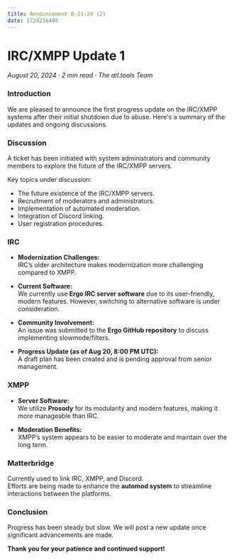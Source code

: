 ```yaml
---
title: Announcement 8-21-24 (2)
date: 1724216400
---
```



# **IRC/XMPP Update 1**  
*August 20, 2024 · 2 min read · The atl.tools Team*  



### **Introduction**  
We are pleased to announce the first progress update on the IRC/XMPP systems after their initial shutdown due to abuse. Here's a summary of the updates and ongoing discussions.  



### **Discussion**  
A ticket has been initiated with system administrators and community members to explore the future of the IRC/XMPP servers.  

Key topics under discussion:  
- The future existence of the IRC/XMPP servers.  
- Recruitment of moderators and administrators.  
- Implementation of automated moderation.  
- Integration of Discord linking.  
- User registration procedures.  



### **IRC**  
- **Modernization Challenges:**  
  IRC’s older architecture makes modernization more challenging compared to XMPP.  

- **Current Software:**  
  We currently use **Ergo IRC server software** due to its user-friendly, modern features. However, switching to alternative software is under consideration.  

- **Community Involvement:**  
  An issue was submitted to the **Ergo GitHub repository** to discuss implementing slowmode/filters.  

- **Progress Update (as of Aug 20, 8:00 PM UTC):**  
  A draft plan has been created and is pending approval from senior management.  



### **XMPP**  
- **Server Software:**  
  We utilize **Prosody** for its modularity and modern features, making it more manageable than IRC.  

- **Moderation Benefits:**  
  XMPP’s system appears to be easier to moderate and maintain over the long term.  



### **Matterbridge**  
Currently used to link IRC, XMPP, and Discord.  
Efforts are being made to enhance the **automod system** to streamline interactions between the platforms.  



### **Conclusion**  
Progress has been steady but slow. We will post a new update once significant advancements are made.  

  
**Thank you for your patience and continued support!**  
